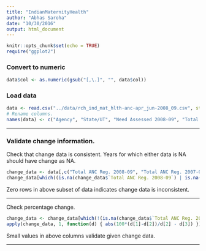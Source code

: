 ```yaml
---
title: "IndianMaternityHealth"
author: "Abhas Saroha"
date: "10/30/2016"
output: html_document
---
```


```r
knitr::opts_chunk$set(echo = TRUE)
require("ggplot2")
```

### Convert to numeric
```r
data$col <- as.numeric(gsub("[,\.]", "", data$col))
```

### Load data
```r
data <- read.csv("../data/rch_ind_mat_hlth-anc-apr_jun-2008_09.csv", stringsAsFactors = FALSE)
# Rename columns.
names(data) <- c("Agency", "State/UT", "Need Assessed 2008-09", "Total ANC Reg. 2008-09", "Total ANC Reg. 2007-08", "ANC Reg. Change", "Number Preg. Woman 3 ANC Check-ups", "% Women to total ANC", "% Total ANC reg. of need assessed")
```
***

### Validate change information.
Check that change data is consistent. Years for which either data is NA should have change as NA.
```r
change_data <- data[,c("Total ANC Reg. 2008-09", "Total ANC Reg. 2007-08", "ANC Reg. Change")]
change_data[which((is.na(change_data$`Total ANC Reg. 2008-09`) | is.na(change_data$`Total ANC Reg. 2007-08`)) & !is.na(change_data$`ANC Reg. Change`)),]
```
Zero rows in above subset of data indicates change data is inconsistent.

***

Check percentage change.
```r
change_data <- change_data[which(!(is.na(change_data$`Total ANC Reg. 2008-09`) | is.na(change_data$`Total ANC Reg. 2007-08`))),]
apply(change_data, 1, function(d) { abs(100*(d[1]-d[2])/d[2] - d[3]) })
```
Small values in above columns validate given change data.

***

### 